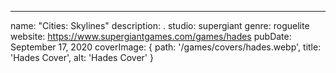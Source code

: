---
name: "Cities: Skylines"
description: .
studio: supergiant
genre: roguelite
website: https://www.supergiantgames.com/games/hades
pubDate: September 17, 2020
coverImage:
  { path: '/games/covers/hades.webp', title: 'Hades Cover', alt: 'Hades Cover' }
